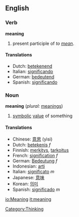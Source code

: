 ==English==

===Verb===
'''meaning'''
# present participle of ''to [[mean]]''.

====Translations====
*Dutch: [[betekenend]]
*Italian: [[significando]]
*German: [[bedeutend]]
*Spanish: [[significando]]

===Noun===
'''meaning'''  (''plural:'' [[meanings]])
# [[symbol]]ic [[value]] of something

====Translations====
*Chinese: [[意思]] (yìsi)
*Dutch: [[betekenis]] ''f''
*Finnish: [[merkitys]], [[tarkoitus]]
*French: [[signification]] ''f''
*German: [[Bedeutung]] ''f''
*Indonesian: [[arti]]
*Italian: [[significato]] ''m''
*Japanese: [[意味]]
*Korean: [[의미]]
*Spanish: [[significado]] ''m''

[[Category:Thinking]]

[[io:Meaning]]
[[it:meaning]]